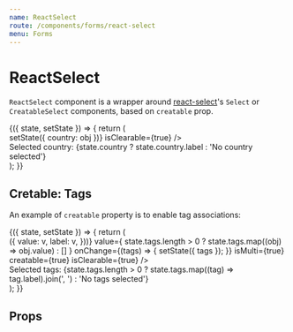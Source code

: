 ```yaml
---
name: ReactSelect
route: /components/forms/react-select
menu: Forms
---
```





# ReactSelect

`ReactSelect` component is a wrapper around [react-select](https://react-select.com/home)'s `Select` or `CreatableSelect` components, based on `creatable` prop.

<Playground>
    <div className="storybook-container borrow-ui">
        <FormsStoryWrapper initialState={{ country: null }}>
            {({ state, setState }) => {
                return (
                    <div style={{ width: 400, marginBottom: 200 }}>
                        <Field label="Select your country">
                            <ReactSelect
                                options={[
                                    { value: 'Italy', label: 'Italy' },
                                    { value: 'spain', label: 'Spain' },
                                ]}
                                value={state.country ? state.country.value : null}
                                onChange={(obj) => setState({ country: obj })}
                                isClearable={true}
                            />
                        </Field>
                        <div>
                            <span style={{ marginRight: 10 }}>Selected country:</span>
                            {state.country ? state.country.label : 'No country selected'}
                        </div>
                    </div>
                );
            }}
        </FormsStoryWrapper>
    </div>
</Playground>

## Cretable: Tags

An example of `creatable` property is to enable tag associations:

<Playground>
    <div className="storybook-container borrow-ui">
        <FormsStoryWrapper initialState={{ tags: [{ value: 'bug', label: 'bug' }] }}>
            {({ state, setState }) => {
                return (
                    <div style={{ width: 400, marginBottom: 200 }}>
                        <Field label="Select some tags">
                            <ReactSelect
                                options={['bug', 'help needed', 'production'].map((v) => ({
                                    value: v,
                                    label: v,
                                }))}
                                value={
                                    state.tags.length > 0 ? state.tags.map((obj) => obj.value) : []
                                }
                                onChange={(tags) => {
                                    setState({ tags });
                                }}
                                isMulti={true}
                                creatable={true}
                                isClearable={true}
                            />
                        </Field>
                        <div>
                            <span style={{ marginRight: 10 }}>Selected tags:</span>
                            {state.tags.length > 0
                                ? state.tags.map((tag) => tag.label).join(', ')
                                : 'No tags selected'}
                        </div>
                    </div>
                );
            }}
        </FormsStoryWrapper>
    </div>
</Playground>

## Props

<Props of={ReactSelect} />
